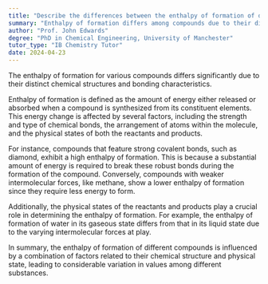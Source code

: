 ```yaml
---
title: "Describe the differences between the enthalpy of formation of different compounds"
summary: "Enthalpy of formation differs among compounds due to their distinct chemical structures and bonding characteristics."
author: "Prof. John Edwards"
degree: "PhD in Chemical Engineering, University of Manchester"
tutor_type: "IB Chemistry Tutor"
date: 2024-04-23
---
```


The enthalpy of formation for various compounds differs significantly due to their distinct chemical structures and bonding characteristics.

Enthalpy of formation is defined as the amount of energy either released or absorbed when a compound is synthesized from its constituent elements. This energy change is affected by several factors, including the strength and type of chemical bonds, the arrangement of atoms within the molecule, and the physical states of both the reactants and products.

For instance, compounds that feature strong covalent bonds, such as diamond, exhibit a high enthalpy of formation. This is because a substantial amount of energy is required to break these robust bonds during the formation of the compound. Conversely, compounds with weaker intermolecular forces, like methane, show a lower enthalpy of formation since they require less energy to form.

Additionally, the physical states of the reactants and products play a crucial role in determining the enthalpy of formation. For example, the enthalpy of formation of water in its gaseous state differs from that in its liquid state due to the varying intermolecular forces at play.

In summary, the enthalpy of formation of different compounds is influenced by a combination of factors related to their chemical structure and physical state, leading to considerable variation in values among different substances.
    